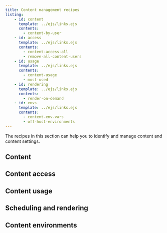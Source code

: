 ```yaml
---
title: Content management recipes 
listing:
    - id: content
      template: ../ejs/links.ejs
      contents:
        - content-by-user
    - id: access
      template: ../ejs/links.ejs
      contents: 
        - content-access-all
        - remove-all-content-users
    - id: usage
      template: ../ejs/links.ejs
      contents:
        - content-usage
        - most-used
    - id: rendering
      template: ../ejs/links.ejs
      contents:
        - render-on-demand
    - id: envs
      template: ../ejs/links.ejs
      contents:
        - content-env-vars
        - off-host-environments
---
```


The recipes in this section can help you to identify and manage content and content settings.

## Content 

::: {#content}
:::

## Content access

::: {#access}
:::

## Content usage

::: {#usage}
:::

## Scheduling and rendering

::: {#rendering}
:::


## Content environments

::: {#envs}
:::